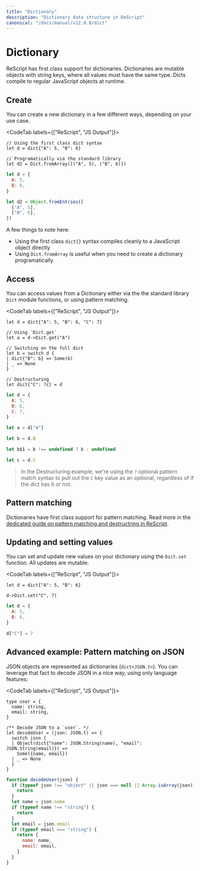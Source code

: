 ```yaml
---
title: "Dictionary"
description: "Dictionary data structure in ReScript"
canonical: "/docs/manual/v12.0.0/dict"
---
```


# Dictionary

ReScript has first class support for dictionaries. Dictionaries are mutable objects with string keys, where all values must have the same type. Dicts compile to regular JavaScript objects at runtime.

## Create

You can create a new dictionary in a few different ways, depending on your use case.

<CodeTab labels={["ReScript", "JS Output"]}>

```res prelude
// Using the first class dict syntax
let d = dict{"A": 5, "B": 6}

// Programatically via the standard library
let d2 = Dict.fromArray([("A", 5), ("B", 6)])
```

```js
let d = {
  A: 5,
  B: 6,
}

let d2 = Object.fromEntries([
  ["A", 5],
  ["B", 6],
])
```

</CodeTab>

A few things to note here:

- Using the first class `dict{}` syntax compiles cleanly to a JavaScript object directly
- Using `Dict.fromArray` is useful when you need to create a dictionary programatically

## Access

You can access values from a Dictionary either via the the standard library `Dict` module functions, or using pattern matching.

<CodeTab labels={["ReScript", "JS Output"]}>

```res prelude
let d = dict{"A": 5, "B": 6, "C": 7}

// Using `Dict.get`
let a = d->Dict.get("A")

// Switching on the full dict
let b = switch d {
| dict{"B": b} => Some(b)
| _ => None
}

// Destructuring
let dict{"C": ?c} = d
```

```js
let d = {
  A: 5,
  B: 6,
  C: 7,
}

let a = d["A"]

let b = d.B

let b$1 = b !== undefined ? b : undefined

let c = d.C
```

</CodeTab>

> In the Destructuring example, we're using the `?` optional pattern match syntax to pull out the `C` key value as an optional, regardless of if the dict has it or not.

## Pattern matching

Dictionaries have first class support for pattern matching. Read more in the [dedicated guide on pattern matching and destructring in ReScript](pattern-matching-destructuring.md#match-on-dictionaries).

## Updating and setting values

You can set and update new values on your dictionary using the `Dict.set` function. All updates are mutable.

<CodeTab labels={["ReScript", "JS Output"]}>

```res prelude
let d = dict{"A": 5, "B": 6}

d->Dict.set("C", 7)
```

```js
let d = {
  A: 5,
  B: 6,
}

d["C"] = 7
```

</CodeTab>

## Advanced example: Pattern matching on JSON

JSON objects are represented as dictionaries (`dict<JSON.t>`). You can leverage that fact to decode JSON in a nice way, using only language features:

<CodeTab labels={["ReScript", "JS Output"]}>

```res prelude
type user = {
  name: string,
  email: string,
}

/** Decode JSON to a `user`. */
let decodeUser = (json: JSON.t) => {
  switch json {
  | Object(dict{"name": JSON.String(name), "email": JSON.String(email)}) =>
    Some({name, email})
  | _ => None
  }
}

```

```js
function decodeUser(json) {
  if (typeof json !== "object" || json === null || Array.isArray(json)) {
    return
  }
  let name = json.name
  if (typeof name !== "string") {
    return
  }
  let email = json.email
  if (typeof email === "string") {
    return {
      name: name,
      email: email,
    }
  }
}
```

</CodeTab>
